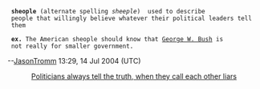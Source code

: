 <p>
  <b>sheople</b> (alternate spelling <i>sheeple</i>)  used to describe
  people that willingly believe whatever their political leaders tell
  them
</p>

<p>
  <b>ex.</b> The American sheople should know that [http://www.georgewbush.com/ George W. Bush] is
  not really for smaller government.
</p>

--[[User:Jasontromm|JasonTromm]] 13:29, 14 Jul 2004 (UTC)

<center>
[[image:pol_truth.gif|Politicians always tell the truth, when they call each other liars]]
</center>